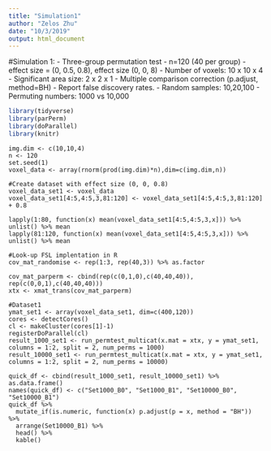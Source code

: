 ```yaml
---
title: "Simulation1"
author: "Zelos Zhu"
date: "10/3/2019"
output: html_document
---
```

#Simulation 1:
 - Three-group permutation test
 - n=120 (40 per group)
 - effect size = (0, 0.5, 0.8), effect size (0, 0, 8)
 - Number of voxels: 10 x 10 x 4
 - Significant area size: 2 x 2 x 1
 - Multiple comparison correction (p.adjust, method=BH)
 - Report false discovery rates. 
 - Random samples: 10,20,100
 - Permuting numbers: 1000 vs 10,000

```r
library(tidyverse)
library(parPerm)
library(doParallel)
library(knitr)
```

```Create
img.dim <- c(10,10,4)
n <- 120
set.seed(1)
voxel_data <- array(rnorm(prod(img.dim)*n),dim=c(img.dim,n))

#Create dataset with effect size (0, 0, 0.8)
voxel_data_set1 <- voxel_data
voxel_data_set1[4:5,4:5,3,81:120] <- voxel_data_set1[4:5,4:5,3,81:120] + 0.8

lapply(1:80, function(x) mean(voxel_data_set1[4:5,4:5,3,x])) %>% unlist() %>% mean
lapply(81:120, function(x) mean(voxel_data_set1[4:5,4:5,3,x])) %>% unlist() %>% mean
```

```Using
#Look-up FSL implentation in R
cov_mat_randomise <- rep(1:3, rep(40,3)) %>% as.factor 
```

```Using
cov_mat_parperm <- cbind(rep(c(0,1,0),c(40,40,40)), rep(c(0,0,1),c(40,40,40)))
xtx <- xmat_trans(cov_mat_parperm)

#Dataset1
ymat_set1 <- array(voxel_data_set1, dim=c(400,120))
cores <- detectCores()
cl <- makeCluster(cores[1]-1)
registerDoParallel(cl)
result_1000_set1 <- run_permtest_multicat(x.mat = xtx, y = ymat_set1, columns = 1:2, split = 2, num_perms = 1000)
result_10000_set1 <- run_permtest_multicat(x.mat = xtx, y = ymat_set1, columns = 1:2, split = 2, num_perms = 10000)

quick_df <- cbind(result_1000_set1, result_10000_set1) %>% as.data.frame()
names(quick_df) <- c("Set1000_B0", "Set1000_B1", "Set10000_B0", "Set10000_B1")
quick_df %>%
  mutate_if(is.numeric, function(x) p.adjust(p = x, method = "BH")) %>%
  arrange(Set10000_B1) %>%
  head() %>% 
  kable()
```